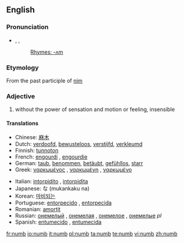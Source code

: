 ==English==
===Pronunciation===
*{{AHD|nŭm}}, {{IPA|/nʌm/}}, {{SAMPA|/nVm/}}
*:[[Rhymes:English:-ʌm|Rhymes: -ʌm]]

===Etymology===
From the past participle of [[nim]]

===Adjective===
{{en-adj|number|numbest}}
# without the power of sensation and motion or feeling, insensible

====Translations====
{{top}}
*Chinese: [[麻木]]
*Dutch: [[verdoofd]], [[bewusteloos]], [[verstijfd]], [[verkleumd]]
*Finnish: [[tunnoton]]
*French: [[engourdi]] {{m}}, [[engourdie]] {{f}}
*German: [[taub]], [[benommen]], [[betäubt]], [[gefühllos]], [[starr]]
*Greek: [[ναρκωμένος]] {{m}}, [[ναρκωμένη]] {{f}}, [[ναρκωμένο]] {{n}}
{{mid}}
*Italian: [[intorpidito]] {{m}}, [[intorpidita]] {{f}}
*Japanese: {{JAchar|[[無感覚]]}}な (mukankaku na)
*Korean: [[마비되는]]
*Portuguese: [[entorpecido]] {{m}}, [[entorpecido|entorpecida]] {{f}}
*Romanian: [[amorţit]]
*Russian: [[онемелый]] {{m}}, [[онемелая]] {{f}}, [[онемелое]] {{n}}, [[онемелые]] ''pl''
*Spanish: [[entumecido]] {{m}}, [[entumecida]] {{f}}
{{bottom}}

[[fr:numb]]
[[io:numb]]
[[it:numb]]
[[pl:numb]]
[[ta:numb]]
[[te:numb]]
[[vi:numb]]
[[zh:numb]]